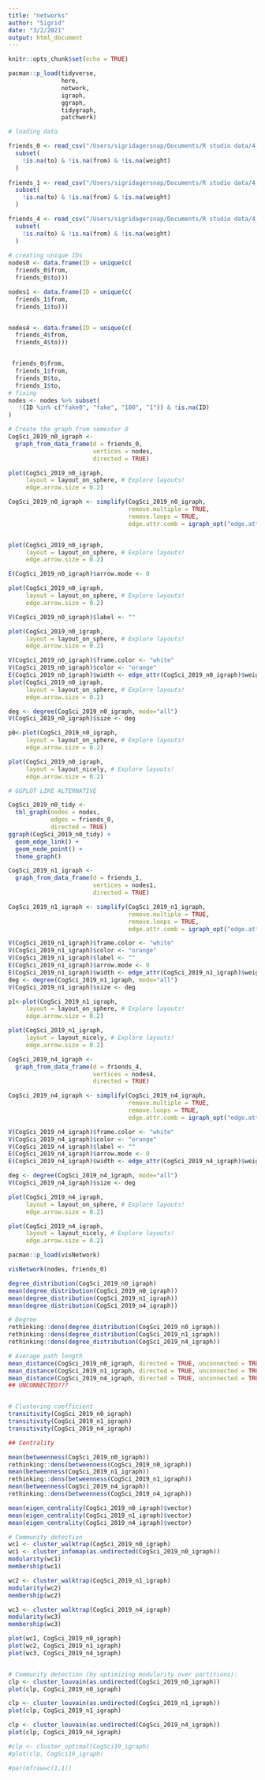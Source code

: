 ```yaml
---
title: "networks"
author: "Sigrid"
date: "3/2/2021"
output: html_document
---
```


```r
knitr::opts_chunk$set(echo = TRUE)
```

```r
pacman::p_load(tidyverse,
               here,
               network,
               igraph,
               ggraph,
               tidygraph,
               patchwork)
```

```r
# loading data

friends_0 <- read_csv("/Users/sigridagersnap/Documents/R studio data/4_semester/ego/SocCult_PE/2021_03_02/data/CogSci19S0_NetworkFriends.csv") %>% 
  subset(
    !is.na(to) & !is.na(from) & !is.na(weight)
  )
  
friends_1 <- read_csv("/Users/sigridagersnap/Documents/R studio data/4_semester/ego/SocCult_PE/2021_03_02/data/CogSci19S1_NetworkFriends.csv") %>% 
  subset(
    !is.na(to) & !is.na(from) & !is.na(weight)
  )

friends_4 <- read_csv("/Users/sigridagersnap/Documents/R studio data/4_semester/ego/SocCult_PE/2021_03_02/data/CogSci19S4_NetworkFriends.csv") %>% 
  subset(
    !is.na(to) & !is.na(from) & !is.na(weight)
  )
  
# creating unique IDs
nodes0 <- data.frame(ID = unique(c(
  friends_0$from,
  friends_0$to)))

nodes1 <- data.frame(ID = unique(c(
  friends_1$from,
  friends_1$to)))


nodes4 <- data.frame(ID = unique(c(
  friends_4$from,
  friends_4$to)))


 friends_0$from,
  friends_1$from,
  friends_0$to,
  friends_1$to,
# fixing 
nodes <- nodes %>% subset(
   !(ID %in% c("fake0", "fake", "100", "1")) & !is.na(ID)
)
```


```r
# Create the graph from semester 0
CogSci_2019_n0_igraph <-
  graph_from_data_frame(d = friends_0,
                        vertices = nodes,
                        directed = TRUE)

plot(CogSci_2019_n0_igraph,
     layout = layout_on_sphere, # Explore layouts!
     edge.arrow.size = 0.2)

CogSci_2019_n0_igraph <- simplify(CogSci_2019_n0_igraph, 
                                  remove.multiple = TRUE, 
                                  remove.loops = TRUE,
                                  edge.attr.comb = igraph_opt("edge.attr.comb"))


plot(CogSci_2019_n0_igraph,
     layout = layout_on_sphere, # Explore layouts!
     edge.arrow.size = 0.2)

E(CogSci_2019_n0_igraph)$arrow.mode <- 0

plot(CogSci_2019_n0_igraph,
     layout = layout_on_sphere, # Explore layouts!
     edge.arrow.size = 0.2)

V(CogSci_2019_n0_igraph)$label <- "" 

plot(CogSci_2019_n0_igraph,
     layout = layout_on_sphere, # Explore layouts!
     edge.arrow.size = 0.2)

V(CogSci_2019_n0_igraph)$frame.color <- "white"
V(CogSci_2019_n0_igraph)$color <- "orange"
E(CogSci_2019_n0_igraph)$width <- edge_attr(CogSci_2019_n0_igraph)$weight
plot(CogSci_2019_n0_igraph,
     layout = layout_on_sphere, # Explore layouts!
     edge.arrow.size = 0.2)

deg <- degree(CogSci_2019_n0_igraph, mode="all")
V(CogSci_2019_n0_igraph)$size <- deg

p0<-plot(CogSci_2019_n0_igraph,
     layout = layout_on_sphere, # Explore layouts!
     edge.arrow.size = 0.2)

plot(CogSci_2019_n0_igraph,
     layout = layout_nicely, # Explore layouts!
     edge.arrow.size = 0.2)
```


```r
# GGPLOT LIKE ALTERNATIVE

CogSci_2019_n0_tidy <-
  tbl_graph(nodes = nodes,
            edges = friends_0,
            directed = TRUE)
ggraph(CogSci_2019_n0_tidy) + 
  geom_edge_link() + 
  geom_node_point() + 
  theme_graph()


```
```r
CogSci_2019_n1_igraph <-
  graph_from_data_frame(d = friends_1,
                        vertices = nodes1,
                        directed = TRUE)

CogSci_2019_n1_igraph <- simplify(CogSci_2019_n1_igraph, 
                                  remove.multiple = TRUE, 
                                  remove.loops = TRUE,
                                  edge.attr.comb = igraph_opt("edge.attr.comb"))

V(CogSci_2019_n1_igraph)$frame.color <- "white"
V(CogSci_2019_n1_igraph)$color <- "orange"
V(CogSci_2019_n1_igraph)$label <- "" 
E(CogSci_2019_n1_igraph)$arrow.mode <- 0
E(CogSci_2019_n1_igraph)$width <- edge_attr(CogSci_2019_n1_igraph)$weight/2
deg <- degree(CogSci_2019_n1_igraph, mode="all")
V(CogSci_2019_n1_igraph)$size <- deg

p1<-plot(CogSci_2019_n1_igraph,
     layout = layout_on_sphere, # Explore layouts!
     edge.arrow.size = 0.2)

plot(CogSci_2019_n1_igraph,
     layout = layout_nicely, # Explore layouts!
     edge.arrow.size = 0.2)
```
```r
CogSci_2019_n4_igraph <-
  graph_from_data_frame(d = friends_4,
                        vertices = nodes4,
                        directed = TRUE)

CogSci_2019_n4_igraph <- simplify(CogSci_2019_n4_igraph, 
                                  remove.multiple = TRUE, 
                                  remove.loops = TRUE,
                                  edge.attr.comb = igraph_opt("edge.attr.comb"))

V(CogSci_2019_n4_igraph)$frame.color <- "white"
V(CogSci_2019_n4_igraph)$color <- "orange"
V(CogSci_2019_n4_igraph)$label <- "" 
E(CogSci_2019_n4_igraph)$arrow.mode <- 0
E(CogSci_2019_n4_igraph)$width <- edge_attr(CogSci_2019_n4_igraph)$weight/2

deg <- degree(CogSci_2019_n4_igraph, mode="all")
V(CogSci_2019_n4_igraph)$size <- deg

plot(CogSci_2019_n4_igraph,
     layout = layout_on_sphere, # Explore layouts!
     edge.arrow.size = 0.2)

plot(CogSci_2019_n4_igraph,
     layout = layout_nicely, # Explore layouts!
     edge.arrow.size = 0.2)
```

```r
pacman::p_load(visNetwork)

visNetwork(nodes, friends_0)
```

```r
degree_distribution(CogSci_2019_n0_igraph)
mean(degree_distribution(CogSci_2019_n0_igraph))
mean(degree_distribution(CogSci_2019_n1_igraph))
mean(degree_distribution(CogSci_2019_n4_igraph))

# Degree
rethinking::dens(degree_distribution(CogSci_2019_n0_igraph))
rethinking::dens(degree_distribution(CogSci_2019_n1_igraph))
rethinking::dens(degree_distribution(CogSci_2019_n4_igraph))

# Average path length
mean_distance(CogSci_2019_n0_igraph, directed = TRUE, unconnected = TRUE)
mean_distance(CogSci_2019_n1_igraph, directed = TRUE, unconnected = TRUE)
mean_distance(CogSci_2019_n4_igraph, directed = TRUE, unconnected = TRUE)
## UNCONNECTED???


# Clustering coefficient
transitivity(CogSci_2019_n0_igraph)
transitivity(CogSci_2019_n1_igraph)
transitivity(CogSci_2019_n4_igraph)

## Centrality

mean(betweenness(CogSci_2019_n0_igraph))
rethinking::dens(betweenness(CogSci_2019_n0_igraph))
mean(betweenness(CogSci_2019_n1_igraph))
rethinking::dens(betweenness(CogSci_2019_n1_igraph))
mean(betweenness(CogSci_2019_n4_igraph))
rethinking::dens(betweenness(CogSci_2019_n4_igraph))

mean(eigen_centrality(CogSci_2019_n0_igraph)$vector)
mean(eigen_centrality(CogSci_2019_n1_igraph)$vector)
mean(eigen_centrality(CogSci_2019_n4_igraph)$vector)

```
```r
# Community detection
wc1 <- cluster_walktrap(CogSci_2019_n0_igraph)
wc1 <- cluster_infomap(as.undirected(CogSci_2019_n0_igraph))
modularity(wc1)
membership(wc1)

wc2 <- cluster_walktrap(CogSci_2019_n1_igraph)
modularity(wc2)
membership(wc2)

wc3 <- cluster_walktrap(CogSci_2019_n4_igraph)
modularity(wc3)
membership(wc3)

plot(wc1, CogSci_2019_n0_igraph)
plot(wc2, CogSci_2019_n1_igraph)
plot(wc3, CogSci_2019_n4_igraph)


# Community detection (by optimizing modularity over partitions):
clp <- cluster_louvain(as.undirected(CogSci_2019_n0_igraph))
plot(clp, CogSci_2019_n0_igraph)

clp <- cluster_louvain(as.undirected(CogSci_2019_n1_igraph))
plot(clp, CogSci_2019_n1_igraph)

clp <- cluster_louvain(as.undirected(CogSci_2019_n4_igraph))
plot(clp, CogSci_2019_n4_igraph)

#clp <- cluster_optimal(CogSci19_igraph)
#plot(clp, CogSci19_igraph)

#par(mfrow=c(1,1))
```

